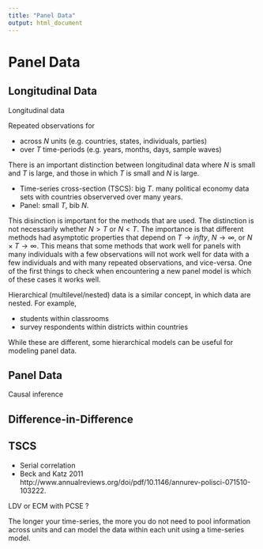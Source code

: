 ```yaml
---
title: "Panel Data"
output: html_document
---
```


# Panel Data

## Longitudinal Data

Longitudinal data

Repeated observations for

- across $N$ units (e.g. countries, states, individuals, parties)
- over $T$ time-periods (e.g. years, months, days, sample waves)

There is an important distinction between longitudinal data where $N$ is small
and $T$ is large, and those in which $T$ is small and $N$ is large.

- Time-series cross-section (TSCS): big $T$. many political economy data sets with countries observerved over many years.
- Panel: small $T$, bib $N$.

This disinction is important for the methods that are used.
The distinction is not necessarily whether $N > T$ or $N < T$.
The importance is that different methods had asymptotic properties that depend on $T \to infty$, $N \to \infty$, or $N \times T \to \infty$.
This means that some methods that work well for panels with many individuals with a few observations will not work well for data with a few individuals and with many repeated observations, and vice-versa.
One of the first things to check when encountering a new panel model is which of these cases it works well.

Hierarchical (multilevel/nested) data is a similar concept, in which data are nested.
For example,

- students within classrooms
- survey respondents within districts within countries

While these are different, some hierarchical models can be useful for modeling panel data.


## Panel Data


Causal inference

## Difference-in-Difference


## TSCS

- Serial correlation
- Beck and Katz 2011 http://www.annualreviews.org/doi/pdf/10.1146/annurev-polisci-071510-103222.

LDV or ECM with PCSE ?

The longer your time-series, the more you do not need to pool information across units and can model the data within each unit using a time-series model.

